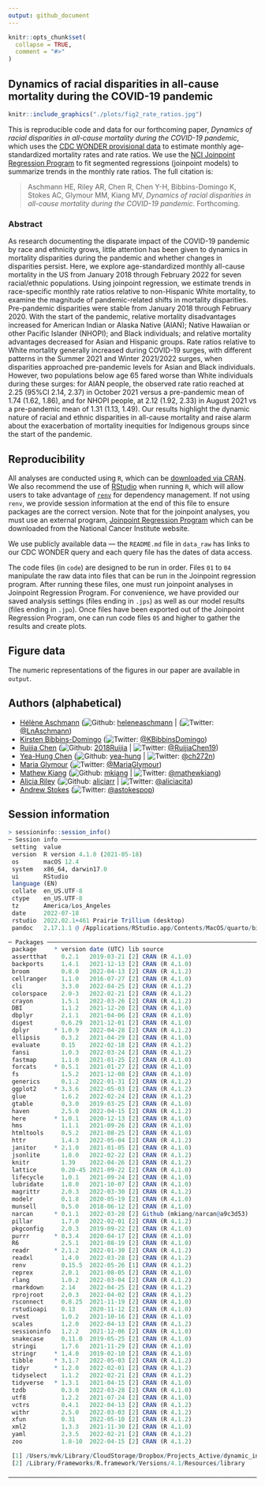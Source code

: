 ```yaml
---
output: github_document
---
```


<!-- README.md is generated from README.Rmd. Please edit that file -->

```r
knitr::opts_chunk$set(
  collapse = TRUE,
  comment = "#>"
)
```

<!-- badges: start -->
<!-- badges: end -->

## Dynamics of racial disparities in all-cause mortality during the COVID-19 pandemic

```r
knitr::include_graphics("./plots/fig2_rate_ratios.jpg")
```


This is reproducible code and data for our forthcoming paper, *Dynamics of racial disparities in all-cause mortality during the COVID-19 pandemic*, which uses the [CDC WONDER provisional data](https://wonder.cdc.gov/mcd.html) to estimate monthly age-standardized mortality rates and rate ratios. We use the [NCI Joinpoint Regression Program](https://surveillance.cancer.gov/joinpoint/) to fit segmented regressions (joinpoint models) to summarize trends in the monthly rate ratios. The full citation is: 

> Aschmann HE, Riley AR, Chen R, Chen Y-H, Bibbins-Domingo K, Stokes AC, Glymour MM, Kiang MV, *Dynamics of racial disparities in all-cause mortality during the COVID-19 pandemic*. Forthcoming. 

### Abstract
As research documenting the disparate impact of the COVID-19 pandemic by race and ethnicity grows, little attention has been given to dynamics in mortality disparities during the pandemic and whether changes in disparities persist. Here, we explore age-standardized monthly all-cause mortality in the US from January 2018 through February 2022 for seven racial/ethnic populations. Using joinpoint regression, we estimate trends in race-specific monthly rate ratios relative to non-Hispanic White mortality, to examine the magnitude of pandemic-related shifts in mortality disparities. Pre-pandemic disparities were stable from January 2018 through February 2020. With the start of the pandemic, relative mortality disadvantages increased for American Indian or Alaska Native (AIAN); Native Hawaiian or other Pacific Islander (NHOPI); and Black individuals; and relative mortality advantages decreased for Asian and Hispanic groups. Rate ratios relative to White mortality generally increased during COVID-19 surges, with different patterns in the Summer 2021 and Winter 2021/2022 surges, when disparities approached pre-pandemic levels for Asian and Black individuals. However, two populations below age 65 fared worse than White individuals during these surges: for AIAN people, the observed rate ratio reached at 2.25 (95%CI 2.14, 2.37) in October 2021 versus a pre-pandemic mean of 1.74 (1.62, 1.86), and for NHOPI people, at 2.12 (1.92, 2.33) in August 2021 vs a pre-pandemic mean of 1.31 (1.13, 1.49). Our results highlight the dynamic nature of racial and ethnic disparities in all-cause mortality and raise alarm about the exacerbation of mortality inequities for Indigenous groups since the start of the pandemic.

## Reproducibility 

All analyses are conducted using `R`, which can be [downloaded via CRAN](https://cran.r-project.org/). 
We also recommend the use of [RStudio](https://www.rstudio.com/products/rstudio/download/) when running `R`, which will allow users to take advantage of [`renv`](https://rstudio.github.io/renv/index.html) for dependency management. If not using
`renv`, we provide session information at the end of this file to ensure packages are
the correct version. Note that for the joinpoint analyses, you must use an external program, [Joinpoint Regression Program](https://surveillance.cancer.gov/joinpoint/) which can be downloaded from the National Cancer Institute website. 

We use publicly available data — the `README.md` file in `data_raw` has links to our CDC WONDER query and each query file has the dates of data access. 

The code files (in `code`) are designed to be run in order. Files `01` to `04` manipulate the 
raw data into files that can be run in the Joinpoint regression program. After running these files, one must run joinpoint analyses in Joinpoint Regression Program. For convenience, we have provided our saved analysis settings (files ending in `.jps`) as well as our model results (files ending in `.jpo`). Once files have been exported out of the Joinpoint Regression Program, one can run code files `05` and higher to gather the results and create plots. 

## Figure data

The numeric representations of the figures in our paper are available in `output`. 

## Authors (alphabetical)

-   [Hélène Aschmann](https://profiles.ucsf.edu/helene.aschmann) 
    (![Github](http://i.imgur.com/9I6NRUm.png):
    [heleneaschmann](https://github.com/heleneaschmann) \|
    (![Twitter](http://i.imgur.com/wWzX9uB.png): 
    [\@LnAschmann](https://twitter.com/LnAschmann))
-   [Kirsten Bibbins-Domingo](https://profiles.ucsf.edu/kirsten.bibbins-domingo)
    (![Twitter](http://i.imgur.com/wWzX9uB.png):
    [\@KBibbinsDomingo](https://twitter.com/KBibbinsDomingo))
-   [Ruijia Chen](https://profiles.ucsf.edu/ruijia.chen)
    (![Github](http://i.imgur.com/9I6NRUm.png):
    [2018Ruijia](https://github.com/2018Ruijia) \|
    ![Twitter](http://i.imgur.com/wWzX9uB.png):
    [\@RuijiaChen19](https://twitter.com/@RuijiaChen19))
-   [Yea-Hung Chen](https://yea-hung.rbind.io)
    (![Github](http://i.imgur.com/9I6NRUm.png):
    [yea-hung](https://github.com/yea-hung) \|
    ![Twitter](http://i.imgur.com/wWzX9uB.png):
    [\@ch272n](https://twitter.com/ch272n))
-   [Maria Glymour](https://profiles.ucsf.edu/maria.glymour)
    (![Twitter](http://i.imgur.com/wWzX9uB.png):
    [\@MariaGlymour](https://twitter.com/MariaGlymour))
-   [Mathew Kiang](https://mathewkiang.com) 
    (![Github](http://i.imgur.com/9I6NRUm.png): 
    [mkiang](https://github.com/mkiang) \| 
    ![Twitter](http://i.imgur.com/wWzX9uB.png): 
    [\@mathewkiang](https://twitter.com/mathewkiang))
-   [Alicia Riley](http://www.arriley.com)
    (![Github](http://i.imgur.com/9I6NRUm.png): 
    [aliciarr](https://github.com/aliciarr) \| 
    ![Twitter](http://i.imgur.com/wWzX9uB.png): 
    [\@aliciacita](https://twitter.com/aliciacita))
-   [Andrew Stokes](https://www.bu.edu/sph/profile/andrew-stokes/) 
    (![Twitter](http://i.imgur.com/wWzX9uB.png): 
    [\@astokespop](https://twitter.com/astokespop))


## Session information
```r
> sessioninfo::session_info()
─ Session info ─────────────────────────────────────────────────────────
 setting  value
 version  R version 4.1.0 (2021-05-18)
 os       macOS 12.4
 system   x86_64, darwin17.0
 ui       RStudio
 language (EN)
 collate  en_US.UTF-8
 ctype    en_US.UTF-8
 tz       America/Los_Angeles
 date     2022-07-18
 rstudio  2022.02.1+461 Prairie Trillium (desktop)
 pandoc   2.17.1.1 @ /Applications/RStudio.app/Contents/MacOS/quarto/bin/ (via rmarkdown)

─ Packages ─────────────────────────────────────────────────────────────
 package     * version date (UTC) lib source
 assertthat    0.2.1   2019-03-21 [2] CRAN (R 4.1.0)
 backports     1.4.1   2021-12-13 [2] CRAN (R 4.1.0)
 broom         0.8.0   2022-04-13 [2] CRAN (R 4.1.2)
 cellranger    1.1.0   2016-07-27 [2] CRAN (R 4.1.0)
 cli           3.3.0   2022-04-25 [2] CRAN (R 4.1.2)
 colorspace    2.0-3   2022-02-21 [2] CRAN (R 4.1.2)
 crayon        1.5.1   2022-03-26 [2] CRAN (R 4.1.2)
 DBI           1.1.2   2021-12-20 [2] CRAN (R 4.1.0)
 dbplyr        2.1.1   2021-04-06 [2] CRAN (R 4.1.0)
 digest        0.6.29  2021-12-01 [2] CRAN (R 4.1.0)
 dplyr       * 1.0.9   2022-04-28 [2] CRAN (R 4.1.2)
 ellipsis      0.3.2   2021-04-29 [2] CRAN (R 4.1.0)
 evaluate      0.15    2022-02-18 [2] CRAN (R 4.1.2)
 fansi         1.0.3   2022-03-24 [2] CRAN (R 4.1.2)
 fastmap       1.1.0   2021-01-25 [2] CRAN (R 4.1.0)
 forcats     * 0.5.1   2021-01-27 [2] CRAN (R 4.1.0)
 fs            1.5.2   2021-12-08 [2] CRAN (R 4.1.0)
 generics      0.1.2   2022-01-31 [2] CRAN (R 4.1.2)
 ggplot2     * 3.3.6   2022-05-03 [2] CRAN (R 4.1.2)
 glue          1.6.2   2022-02-24 [2] CRAN (R 4.1.2)
 gtable        0.3.0   2019-03-25 [2] CRAN (R 4.1.0)
 haven         2.5.0   2022-04-15 [2] CRAN (R 4.1.2)
 here        * 1.0.1   2020-12-13 [2] CRAN (R 4.1.0)
 hms           1.1.1   2021-09-26 [2] CRAN (R 4.1.0)
 htmltools     0.5.2   2021-08-25 [2] CRAN (R 4.1.0)
 httr          1.4.3   2022-05-04 [2] CRAN (R 4.1.2)
 janitor     * 2.1.0   2021-01-05 [2] CRAN (R 4.1.0)
 jsonlite      1.8.0   2022-02-22 [2] CRAN (R 4.1.2)
 knitr         1.39    2022-04-26 [2] CRAN (R 4.1.2)
 lattice       0.20-45 2021-09-22 [2] CRAN (R 4.1.0)
 lifecycle     1.0.1   2021-09-24 [2] CRAN (R 4.1.0)
 lubridate     1.8.0   2021-10-07 [2] CRAN (R 4.1.0)
 magrittr      2.0.3   2022-03-30 [2] CRAN (R 4.1.2)
 modelr        0.1.8   2020-05-19 [2] CRAN (R 4.1.0)
 munsell       0.5.0   2018-06-12 [2] CRAN (R 4.1.0)
 narcan      * 0.1.1   2022-03-28 [2] Github (mkiang/narcan@a9c3d53)
 pillar        1.7.0   2022-02-01 [2] CRAN (R 4.1.2)
 pkgconfig     2.0.3   2019-09-22 [2] CRAN (R 4.1.0)
 purrr       * 0.3.4   2020-04-17 [2] CRAN (R 4.1.0)
 R6            2.5.1   2021-08-19 [2] CRAN (R 4.1.0)
 readr       * 2.1.2   2022-01-30 [2] CRAN (R 4.1.2)
 readxl        1.4.0   2022-03-28 [2] CRAN (R 4.1.2)
 renv          0.15.5  2022-05-26 [1] CRAN (R 4.1.2)
 reprex        2.0.1   2021-08-05 [2] CRAN (R 4.1.0)
 rlang         1.0.2   2022-03-04 [2] CRAN (R 4.1.2)
 rmarkdown     2.14    2022-04-25 [2] CRAN (R 4.1.2)
 rprojroot     2.0.3   2022-04-02 [2] CRAN (R 4.1.2)
 rsconnect     0.8.25  2021-11-19 [2] CRAN (R 4.1.0)
 rstudioapi    0.13    2020-11-12 [2] CRAN (R 4.1.0)
 rvest         1.0.2   2021-10-16 [2] CRAN (R 4.1.0)
 scales        1.2.0   2022-04-13 [2] CRAN (R 4.1.2)
 sessioninfo   1.2.2   2021-12-06 [2] CRAN (R 4.1.0)
 snakecase     0.11.0  2019-05-25 [2] CRAN (R 4.1.0)
 stringi       1.7.6   2021-11-29 [2] CRAN (R 4.1.0)
 stringr     * 1.4.0   2019-02-10 [2] CRAN (R 4.1.0)
 tibble      * 3.1.7   2022-05-03 [2] CRAN (R 4.1.2)
 tidyr       * 1.2.0   2022-02-01 [2] CRAN (R 4.1.2)
 tidyselect    1.1.2   2022-02-21 [2] CRAN (R 4.1.2)
 tidyverse   * 1.3.1   2021-04-15 [2] CRAN (R 4.1.0)
 tzdb          0.3.0   2022-03-28 [2] CRAN (R 4.1.0)
 utf8          1.2.2   2021-07-24 [2] CRAN (R 4.1.0)
 vctrs         0.4.1   2022-04-13 [2] CRAN (R 4.1.2)
 withr         2.5.0   2022-03-03 [2] CRAN (R 4.1.2)
 xfun          0.31    2022-05-10 [2] CRAN (R 4.1.2)
 xml2          1.3.3   2021-11-30 [2] CRAN (R 4.1.0)
 yaml          2.3.5   2022-02-21 [2] CRAN (R 4.1.2)
 zoo           1.8-10  2022-04-15 [2] CRAN (R 4.1.2)

 [1] /Users/mvk/Library/CloudStorage/Dropbox/Projects_Active/dynamic_inequality/renv/library/R-4.1/x86_64-apple-darwin17.0
 [2] /Library/Frameworks/R.framework/Versions/4.1/Resources/library

────────────────────────────────────────────────────────────────────────
```
